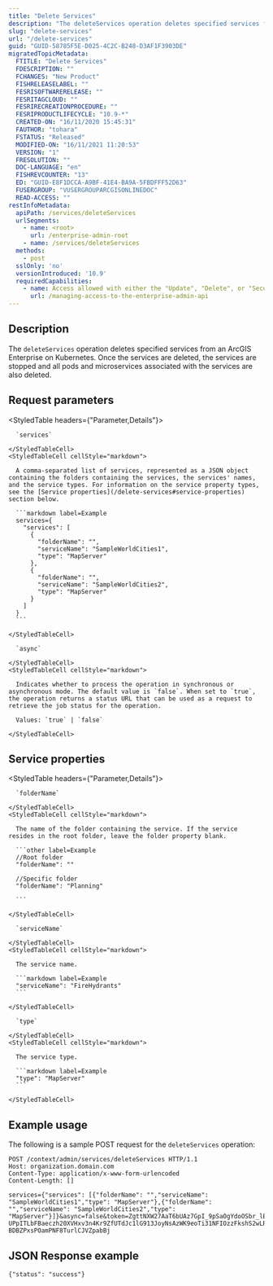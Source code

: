 ```yaml
---
title: "Delete Services"
description: "The deleteServices operation deletes specified services from an ArcGIS Enterprise on Kubernetes deployment."
slug: "delete-services"
url: "/delete-services"
guid: "GUID-58785F5E-D025-4C2C-B248-D3AF1F3903DE"
migratedTopicMetadata:
  FTITLE: "Delete Services"
  FDESCRIPTION: ""
  FCHANGES: "New Product"
  FISHRELEASELABEL: ""
  FESRISOFTWARERELEASE: ""
  FESRITAGCLOUD: ""
  FESRIRECREATIONPROCEDURE: ""
  FESRIPRODUCTLIFECYCLE: "10.9-*"
  CREATED-ON: "16/11/2020 15:45:31"
  FAUTHOR: "tohara"
  FSTATUS: "Released"
  MODIFIED-ON: "16/11/2021 11:20:53"
  VERSION: "1"
  FRESOLUTION: ""
  DOC-LANGUAGE: "en"
  FISHREVCOUNTER: "13"
  ED: "GUID-E8F1DCCA-A9BF-41E4-BA9A-5FBDFFF52D63"
  FUSERGROUP: "VUSERGROUPARCGISONLINEDOC"
  READ-ACCESS: ""
restInfoMetadata:
  apiPath: /services/deleteServices
  urlSegments:
    - name: <root>
      url: /enterprise-admin-root
    - name: /services/deleteServices
  methods:
    - post
  sslOnly: 'no'
  versionIntroduced: '10.9'
  requiredCapabilities:
    - name: Access allowed with either the "Update", "Delete", or "Security and infrastructure" privileges, or the Publisher role
      url: /managing-access-to-the-enterprise-admin-api
---
```


## Description

The `deleteServices` operation deletes specified services from an ArcGIS Enterprise on Kubernetes. Once the services are deleted, the services are stopped and all pods and microservices associated with the services are also deleted.


##  Request parameters

<StyledTable headers={"Parameter,Details"}>
  <StyledTableRow>
    <StyledTableCell cellStyle="markdown">

      `services` 

    </StyledTableCell>
    <StyledTableCell cellStyle="markdown">

      A comma-separated list of services, represented as a JSON object containing the folders containing the services, the services' names, and the service types. For information on the service property types, see the [Service properties](/delete-services#service-properties) section below.

      ```markdown label=Example
      services={
        "services": [
          {
            "folderName": "",
            "serviceName": "SampleWorldCities1",
            "type": "MapServer"
          },
          {
            "folderName": "",
            "serviceName": "SampleWorldCities2",
            "type": "MapServer"
          }
        ]
      }
      ```

    </StyledTableCell>
  </StyledTableRow>
  <StyledTableRow>
    <StyledTableCell cellStyle="markdown">

      `async` 

    </StyledTableCell>
    <StyledTableCell cellStyle="markdown">

      Indicates whether to process the operation in synchronous or asynchronous mode. The default value is `false`. When set to `true`, the operation returns a status URL that can be used as a request to retrieve the job status for the operation.

      Values: `true` | `false`

    </StyledTableCell>
  </StyledTableRow>
</StyledTable>


## Service properties

<StyledTable headers={"Parameter,Details"}>
  <StyledTableRow>
    <StyledTableCell cellStyle="markdown">

      `folderName` 

    </StyledTableCell>
    <StyledTableCell cellStyle="markdown">

      The name of the folder containing the service. If the service resides in the root folder, leave the folder property blank.

      ```other label=Example
      //Root folder
      "folderName": ""

      //Specific folder
      "folderName": "Planning"

      ```

    </StyledTableCell>
  </StyledTableRow>
  <StyledTableRow>
    <StyledTableCell cellStyle="markdown">

      `serviceName` 

    </StyledTableCell>
    <StyledTableCell cellStyle="markdown">

      The service name.

      ```markdown label=Example
      "serviceName": "FireHydrants"
      ```

    </StyledTableCell>
  </StyledTableRow>
  <StyledTableRow>
    <StyledTableCell cellStyle="markdown">

      `type` 

    </StyledTableCell>
    <StyledTableCell cellStyle="markdown">

      The service type.

      ```markdown label=Example
      "type": "MapServer"
      ```

    </StyledTableCell>
  </StyledTableRow>
</StyledTable>


## Example usage

The following is a sample POST request for the `deleteServices` operation:

```other
POST /context/admin/services/deleteServices HTTP/1.1
Host: organization.domain.com
Content-Type: application/x-www-form-urlencoded
Content-Length: []

services={"services": [{"folderName": "","serviceName": "SampleWorldCities1","type": "MapServer"},{"folderName": "","serviceName": "SampleWorldCities2","type": "MapServer"}]}&async=false&token=ZgttNXW27AaT6bUAz7GpI_9pSaOgYdoOSbr_lBFtmNPdva513X7i_C3VPlVoTMlrfFjj-UPpITLbFBaeczh20XVHxv3n4Kr9ZfUTdJc1lG913JoyNsAzWK9eoTi31NFIOzzFkshS2wLRqRXmPob48zCP7yXtQIAQl6PR4q1P1UvdM2en5ag3tF4juCewecAW7GiJaw5Vza0W7vHUffDddnbFQGHqNMfoFx1-BDBZPxsPOamPNF8TurlCJVZpabBj

```

## JSON Response example

```other
{"status": "success"}
```
